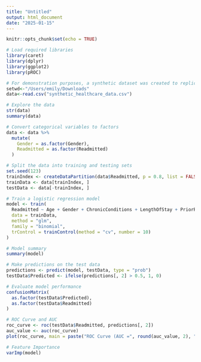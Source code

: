 ```yaml
---
title: "Untitled"
output: html_document
date: "2025-01-15"
---
```


```r
knitr::opts_chunk$set(echo = TRUE)
```



```r
# Load required libraries
library(caret)
library(dplyr)
library(ggplot2)
library(pROC)
```


```r
# For demonstration purposes, a synthetic dataset was created to replicate the structure and features of the confidential healthcare data used in the project.
setwd<-"/Users/emily/Downloads"
data<-read.csv("synthetic_healthcare_data.csv")
```


```r
# Explore the data
str(data)
summary(data)

# Convert categorical variables to factors
data <- data %>%
  mutate(
    Gender = as.factor(Gender),
    Readmitted = as.factor(Readmitted)
  )

# Split the data into training and testing sets
set.seed(123)
trainIndex <- createDataPartition(data$Readmitted, p = 0.8, list = FALSE)
trainData <- data[trainIndex, ]
testData <- data[-trainIndex, ]

# Train a logistic regression model
model <- train(
  Readmitted ~ Age + Gender + ChronicConditions + LengthOfStay + PriorReadmissions,
  data = trainData,
  method = "glm",
  family = "binomial",
  trControl = trainControl(method = "cv", number = 10)
)

# Model summary
summary(model)
```


```r
# Make predictions on the test data
predictions <- predict(model, testData, type = "prob")
testData$Predicted <- ifelse(predictions[, 2] > 0.5, 1, 0)

# Evaluate model performance
confusionMatrix(
  as.factor(testData$Predicted),
  as.factor(testData$Readmitted)
)

# ROC Curve and AUC
roc_curve <- roc(testData$Readmitted, predictions[, 2])
auc_value <- auc(roc_curve)
plot(roc_curve, main = paste("ROC Curve (AUC =", round(auc_value, 2), ")"))

# Feature Importance
varImp(model)

```

